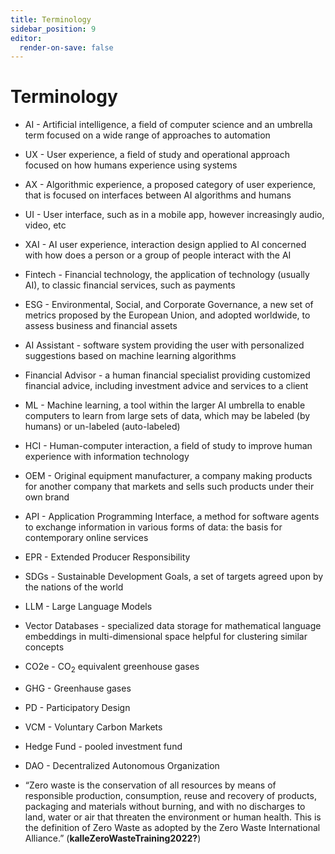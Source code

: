 ```yaml
---
title: Terminology
sidebar_position: 9
editor:
  render-on-save: false
---
```





# Terminology

-   AI - Artificial intelligence, a field of computer science and an
    umbrella term focused on a wide range of approaches to automation

-   UX - User experience, a field of study and operational approach
    focused on how humans experience using systems

-   AX - Algorithmic experience, a proposed category of user experience,
    that is focused on interfaces between AI algorithms and humans

-   UI - User interface, such as in a mobile app, however increasingly
    audio, video, etc

-   XAI - AI user experience, interaction design applied to AI concerned
    with how does a person or a group of people interact with the AI

-   Fintech - Financial technology, the application of technology
    (usually AI), to classic financial services, such as payments

-   ESG - Environmental, Social, and Corporate Governance, a new set of
    metrics proposed by the European Union, and adopted worldwide, to
    assess business and financial assets

-   AI Assistant - software system providing the user with personalized
    suggestions based on machine learning algorithms

-   Financial Advisor - a human financial specialist providing
    customized financial advice, including investment advice and
    services to a client

-   ML - Machine learning, a tool within the larger AI umbrella to
    enable computers to learn from large sets of data, which may be
    labeled (by humans) or un-labeled (auto-labeled)

-   HCI - Human-computer interaction, a field of study to improve human
    experience with information technology

-   OEM - Original equipment manufacturer, a company making products for
    another company that markets and sells such products under their own
    brand

-   API - Application Programming Interface, a method for software
    agents to exchange information in various forms of data: the basis
    for contemporary online services

-   EPR - Extended Producer Responsibility

-   SDGs - Sustainable Development Goals, a set of targets agreed upon
    by the nations of the world

-   LLM - Large Language Models

-   Vector Databases - specialized data storage for mathematical
    language embeddings in multi-dimensional space helpful for
    clustering similar concepts

-   CO2e - CO<sub>2</sub> equivalent greenhouse gases

-   GHG - Greenhause gases

-   PD - Participatory Design

-   VCM - Voluntary Carbon Markets

-   Hedge Fund - pooled investment fund

-   DAO - Decentralized Autonomous Organization

-   “Zero waste is the conservation of all resources by means of
    responsible production, consumption, reuse and recovery of products,
    packaging and materials without burning, and with no discharges to
    land, water or air that threaten the environment or human health.
    This is the definition of Zero Waste as adopted by the Zero Waste
    International Alliance.” (**kalleZeroWasteTraining2022?**)
